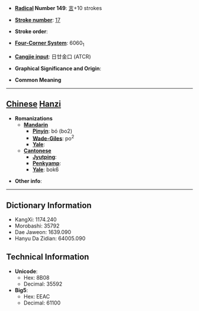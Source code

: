 * '''[[Wiktionary:Chinese radical index| Radical]] Number 149''': [[Wiktionary:Chinese radical index 言|言]]+10 strokes

* '''[[Wiktionary:Chinese total strokes index|Stroke number]]''': [[Wiktionary:Chinese total strokes index 17|17]]

* '''Stroke order''': 

* '''[[Wiktionary:Chinese four corner index|Four-Corner System]]''': 6060<sub>1</sub>

* '''[[Wiktionary:Chinese Cangjie index|Cangjie input]]''': 日廿金口 (ATCR)

* '''Graphical Significance and Origin''': 

* '''Common Meaning'''

----

== [[Chinese]] [[Hanzi]] ==

* '''Romanizations'''
** '''[[Mandarin]]'''
*** '''[[Pinyin]]''': bó (bo2)
*** '''[[Wade-Giles]]''': po<sup>2</sup>
*** '''[[Yale]]''': 
** '''[[Cantonese]]'''
*** '''[[Jyutping]]''':
*** '''[[Penkyamp]]''': 
*** '''[[Yale]]''': bok6

* '''Other info''': 

----

== Dictionary Information ==

* KangXi: 1174.240
* Morobashi: 35792
* Dae Jaweon: 1639.090
* Hanyu Da Zidian: 64005.090

== Technical Information ==

* '''Unicode''':
** Hex: 8B08
** Decimal: 35592
* '''Big5''':
** Hex: EEAC
** Decimal: 61100